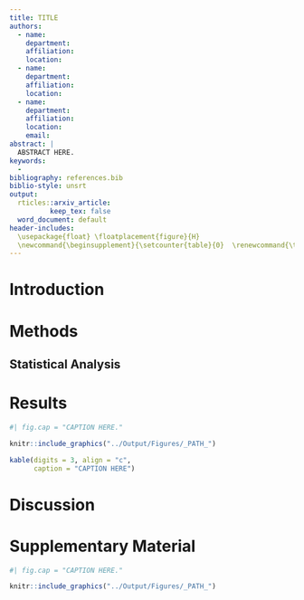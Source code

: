 ```yaml
---
title: TITLE
authors:
  - name: 
    department: 
    affiliation: 
    location: 
  - name: 
    department: 
    affiliation: 
    location: 
  - name: 
    department: 
    affiliation: 
    location: 
    email: 
abstract: |
  ABSTRACT HERE.
keywords:
  - 
bibliography: references.bib
biblio-style: unsrt
output:
  rticles::arxiv_article:
          keep_tex: false
  word_document: default
header-includes: 
  \usepackage{float} \floatplacement{figure}{H} 
  \newcommand{\beginsupplement}{\setcounter{table}{0}  \renewcommand{\thetable}{S\arabic{table}} \setcounter{figure}{0} \renewcommand{\thefigure}{S\arabic{figure}}}
---
```


# Introduction {.unnumbered}

# Methods {.unnumbered}    
## Statistical Analysis {.unnumbered}   
# Results {.unnumbered}

```r
#| fig.cap = "CAPTION HERE."

knitr::include_graphics("../Output/Figures/_PATH_")
```

```r
kable(digits = 3, align = "c",
      caption = "CAPTION HERE")
```


# Discussion {.unnumbered}    

\newpage    
```{=tex}
\beginsupplement
```

# Supplementary Material {.unnumbered}      

```r
#| fig.cap = "CAPTION HERE."

knitr::include_graphics("../Output/Figures/_PATH_")
```

